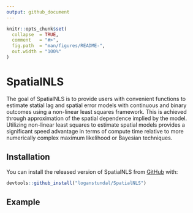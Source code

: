 ```yaml
---
output: github_document
---
```


<!-- README.md is generated from README.Rmd. Please edit that file -->

```r
knitr::opts_chunk$set(
  collapse  = TRUE,
  comment   = "#>",
  fig.path  = "man/figures/README-",
  out.width = "100%"
)
```

# SpatialNLS

<!-- badges: start -->
<!-- badges: end -->

The goal of SpatialNLS is to provide users with convenient functions to estimate statial lag and spatial error models with continuous and binary outcomes using a non-linear least squares framework. This is achieved through approximation of the spatial dependence implied by the model. Utilizing non-linear least squares to estimate spatial models provides a significant speed advantage in terms of compute time relative to more numerically complex maximum likelihood or Bayesian techniques.

## Installation

You can install the released version of SpatialNLS from [GitHub](https://github.com/loganstundal/spatialnls) with:

``` r
devtools::github_install("loganstundal/SpatialNLS")
```

## Example
